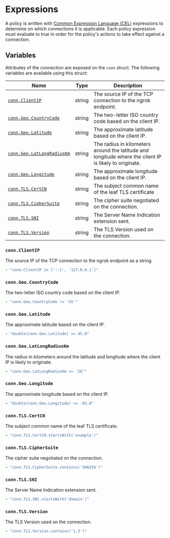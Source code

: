 # Expressions

A policy is written with [Common Expression Language (CEL)](https://github.com/google/cel-spec) expressions
to determine on which connections it is applicable. Each policy expression must evaluate to true in order for
the policy's actions to take effect against a connection.

## Variables

Attributes of the connection are exposed on the `conn` struct. The following variables are available using this struct:

| Name                                                  | Type   | Description                                                                                            |
| ----------------------------------------------------- | ------ | ------------------------------------------------------------------------------------------------------ |
| [`conn.ClientIP`](#connclientip)                      | string | The source IP of the TCP connection to the ngrok endpoint.                                             |
| [`conn.Geo.CountryCode`](#conngeocountrycode)         | string | The two-letter ISO country code based on the client IP.                                                |
| [`conn.Geo.Latitude`](#conngeolatitude)               | string | The approximate latitude based on the client IP.                                                       |
| [`conn.Geo.LatLongRadiusKm`](#conngeolatlongradiuskm) | string | The radius in kilometers around the latitude and longitude where the client IP is likely to originate. |
| [`conn.Geo.Longitude`](#conngeolongitude)             | string | The approximate longitude based on the client IP.                                                      |
| [`conn.TLS.CertCN`](#conntlscertcn)                   | string | The subject common name of the leaf TLS certificate                                                    |
| [`conn.TLS.CipherSuite`](#conntlsciphersuite)         | string | The cipher suite negotiated on the connection.                                                         |
| [`conn.TLS.SNI`](#conntlssni)                         | string | The Server Name Indication extension sent.                                                             |
| [`conn.TLS.Version`](#conntlsversion)                 | string | The TLS Version used on the connection.                                                                |

### `conn.ClientIP`

The source IP of the TCP connection to the ngrok endpoint as a string.

```yaml
- "conn.ClientIP in ['::1', '127.0.0.1']"
```

### `conn.Geo.CountryCode`

The two-letter ISO country code based on the client IP.

```yaml
- "conn.Geo.CountryCode != 'US'"
```

### `conn.Geo.Latitude`

The approximate latitude based on the client IP.

```yaml
- "double(conn.Geo.Latitude) >= 45.0"
```

### `conn.Geo.LatLongRadiusKm`

The radius in kilometers around the latitude and longitude where the client IP is likely to originate.

```yaml
- "conn.Geo.LatLongRadiusKm <= '20'"
```

### `conn.Geo.Longitude`

The approximate longitude based on the client IP.

```yaml
- "double(conn.Geo.Longitude) <= -93.0"
```

### `conn.TLS.CertCN`

The subject common name of the leaf TLS certificate.

```yaml
- "conn.TLS.CertCN.startsWith('example')"
```

### `conn.TLS.CipherSuite`

The cipher suite negotiated on the connection.

```yaml
- "conn.TLS.CipherSuite.contains('SHA256')"
```

### `conn.TLS.SNI`

The Server Name Indication extension sent.

```yaml
- "conn.TLS.SNI.startsWith('domain')"
```

### `conn.TLS.Version`

The TLS Version used on the connection.

```yaml
- "conn.TLS.Version.contains('1.3')"
```
